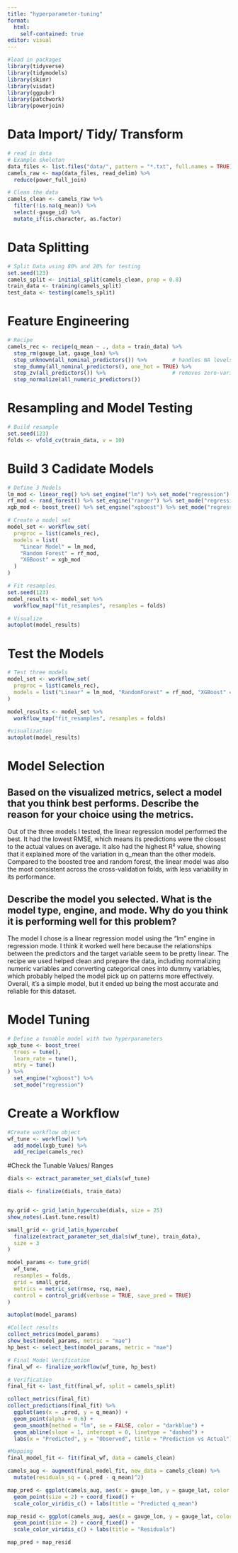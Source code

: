 ```yaml
---
title: "hyperparameter-tuning"
format: 
  html:
    self-contained: true
editor: visual
---
```


```r
#load in packages
library(tidyverse)
library(tidymodels)
library(skimr)
library(visdat)
library(ggpubr)
library(patchwork)
library(powerjoin)

```

# Data Import/ Tidy/ Transform
```r
# read in data
# Example skeleton
data_files <- list.files("data/", pattern = "*.txt", full.names = TRUE)
camels_raw <- map(data_files, read_delim) %>% 
  reduce(power_full_join)

# Clean the data
camels_clean <- camels_raw %>%
  filter(!is.na(q_mean)) %>%
  select(-gauge_id) %>%  
  mutate_if(is.character, as.factor)

```

# Data Splitting
```r
# Split Data using 80% and 20% for testing
set.seed(123)
camels_split <- initial_split(camels_clean, prop = 0.8)
train_data <- training(camels_split)
test_data <- testing(camels_split)


```

# Feature Engineering
```r
# Recipe
camels_rec <- recipe(q_mean ~ ., data = train_data) %>%
  step_rm(gauge_lat, gauge_lon) %>%
  step_unknown(all_nominal_predictors()) %>%        # handles NA levels in factors
  step_dummy(all_nominal_predictors(), one_hot = TRUE) %>%
  step_zv(all_predictors()) %>%                     # removes zero-variance predictors
  step_normalize(all_numeric_predictors())


```

# Resampling and Model Testing
```r
# Build resample
set.seed(123)
folds <- vfold_cv(train_data, v = 10)

```

# Build 3 Cadidate Models
```r
# Define 3 Models
lm_mod <- linear_reg() %>% set_engine("lm") %>% set_mode("regression")
rf_mod <- rand_forest() %>% set_engine("ranger") %>% set_mode("regression")
xgb_mod <- boost_tree() %>% set_engine("xgboost") %>% set_mode("regression")

# Create a model set
model_set <- workflow_set(
  preproc = list(camels_rec),
  models = list(
    "Linear Model" = lm_mod,
    "Random Forest" = rf_mod,
    "XGBoost" = xgb_mod
  )
)

# Fit resamples
set.seed(123)
model_results <- model_set %>%
  workflow_map("fit_resamples", resamples = folds)

# Visualize
autoplot(model_results)


```

# Test the Models
```r
# Test three models
model_set <- workflow_set(
  preproc = list(camels_rec),
  models = list("Linear" = lm_mod, "RandomForest" = rf_mod, "XGBoost" = xgb_mod)
)

model_results <- model_set %>%
  workflow_map("fit_resamples", resamples = folds)

#visualization
autoplot(model_results)

```

# Model Selection
## Based on the visualized metrics, select a model that you think best performs. Describe the reason for your choice using the metrics.
Out of the three models I tested, the linear regression model performed the best. It had the lowest RMSE, which means its predictions were the closest to the actual values on average. It also had the highest R² value, showing that it explained more of the variation in q_mean than the other models. Compared to the boosted tree and random forest, the linear model was also the most consistent across the cross-validation folds, with less variability in its performance.

## Describe the model you selected. What is the model type, engine, and mode. Why do you think it is performing well for this problem?
The model I chose is a linear regression model using the "lm" engine in regression mode. I think it worked well here because the relationships between the predictors and the target variable seem to be pretty linear. The recipe we used helped clean and prepare the data, including normalizing numeric variables and converting categorical ones into dummy variables, which probably helped the model pick up on patterns more effectively. Overall, it’s a simple model, but it ended up being the most accurate and reliable for this dataset.

# Model Tuning
```r
# Define a tunable model with two hyperparameters
xgb_tune <- boost_tree(
  trees = tune(),
  learn_rate = tune(),
  mtry = tune()
) %>% 
  set_engine("xgboost") %>% 
  set_mode("regression")

```

# Create a Workflow
```r
#Create workflow object
wf_tune <- workflow() %>%
  add_model(xgb_tune) %>%
  add_recipe(camels_rec)

```

#Check the Tunable Values/ Ranges
```r
dials <- extract_parameter_set_dials(wf_tune)

dials <- finalize(dials, train_data)


my.grid <- grid_latin_hypercube(dials, size = 25)
show_notes(.Last.tune.result)

small_grid <- grid_latin_hypercube(
  finalize(extract_parameter_set_dials(wf_tune), train_data),
  size = 3
)

model_params <- tune_grid(
  wf_tune,
  resamples = folds,
  grid = small_grid,
  metrics = metric_set(rmse, rsq, mae),
  control = control_grid(verbose = TRUE, save_pred = TRUE)
)

autoplot(model_params)

#Collect results
collect_metrics(model_params)
show_best(model_params, metric = "mae")
hp_best <- select_best(model_params, metric = "mae")

```


```r
# Final Model Verification
final_wf <- finalize_workflow(wf_tune, hp_best)

# Verification
final_fit <- last_fit(final_wf, split = camels_split)

collect_metrics(final_fit)
collect_predictions(final_fit) %>%
  ggplot(aes(x = .pred, y = q_mean)) +
  geom_point(alpha = 0.6) +
  geom_smooth(method = "lm", se = FALSE, color = "darkblue") +
  geom_abline(slope = 1, intercept = 0, linetype = "dashed") +
  labs(x = "Predicted", y = "Observed", title = "Prediction vs Actual")

```


```r
#Mapping 
final_model_fit <- fit(final_wf, data = camels_clean)

camels_aug <- augment(final_model_fit, new_data = camels_clean) %>%
  mutate(residuals_sq = (.pred - q_mean)^2)

map_pred <- ggplot(camels_aug, aes(x = gauge_lon, y = gauge_lat, color = .pred)) +
  geom_point(size = 2) + coord_fixed() +
  scale_color_viridis_c() + labs(title = "Predicted q_mean")

map_resid <- ggplot(camels_aug, aes(x = gauge_lon, y = gauge_lat, color = residuals_sq)) +
  geom_point(size = 2) + coord_fixed() +
  scale_color_viridis_c() + labs(title = "Residuals")

map_pred + map_resid

```

